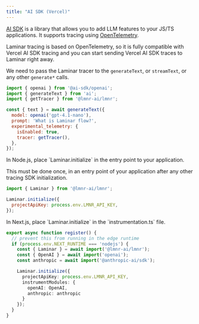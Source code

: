 ```yaml
---
title: "AI SDK (Vercel)"
---
```


[AI SDK](https://sdk.vercel.ai/docs/introduction) is a library that allows you to add LLM features to your JS/TS applications. It supports tracing using [OpenTelemetry](https://opentelemetry.io/). 

Laminar tracing is based on OpenTelemetry, so it is fully compatible with Vercel AI SDK tracing and you can start sending Vercel AI SDK traces to Laminar right away.

<Steps>
<Step title="Get your project API key">
<GetProjectApiKey />
</Step>
<Step title="Update your AI SDK calls">

We need to pass the Laminar tracer to the `generateText`, or `streamText`, or any other `generate*` calls.

```javascript {3,8-11}
import { openai } from '@ai-sdk/openai';
import { generateText } from 'ai';
import { getTracer } from '@lmnr-ai/lmnr';

const { text } = await generateText({
  model: openai('gpt-4.1-nano'),
  prompt: 'What is Laminar flow?',
  experimental_telemetry: {
    isEnabled: true,
    tracer: getTracer(),
  },
});
```
</Step>
<Step title="Initialize Laminar">
<Tabs>
<Tab title="Node.js">
In Node.js, place `Laminar.initialize` in the entry point to your application.

This must be done once, in an entry point of your application after any other tracing SDK initialization.

```javascript
import { Laminar } from '@lmnr-ai/lmnr';

Laminar.initialize({
  projectApiKey: process.env.LMNR_API_KEY,
});
```
</Tab>
<Tab title="Next.js">
In Next.js, place `Laminar.initialize` in the `instrumentation.ts` file.

```typescript {3-4, 8-14} instrumentation.ts
export async function register() {
  // prevent this from running in the edge runtime
  if (process.env.NEXT_RUNTIME === 'nodejs') {
    const { Laminar } = await import('@lmnr-ai/lmnr');
    const { OpenAI } = await import('openai');
    const anthropic = await import('@anthropic-ai/sdk');

    Laminar.initialize({
      projectApiKey: process.env.LMNR_API_KEY,
      instrumentModules: {
        openAI: OpenAI,
        anthropic: anthropic
      }
    });
  }
}
```
</Tab>
</Tabs>
</Step>
</Steps>